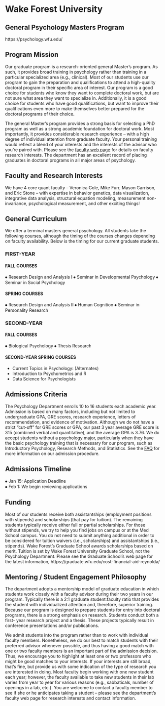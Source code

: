 
# Wake Forest University  {-}

## General Psychology Masters Program  {-}

https://psychology.wfu.edu/

## Program Mission  {-}

Our graduate program is a research-oriented general Master’s program. As such, it provides broad training in psychology rather than training in a particular specialized area (e.g., clinical). Most of our students use our program to gain the preparation and qualifications to attend a high-quality doctoral program in their specific area of interest. Our program is a good choice for students who know they want to complete doctoral work, but are not sure what area they want to specialize in. Additionally, it is a good choice for students who have good qualifications, but want to improve their qualifications even more to make themselves better prepared for the doctoral programs of their choice.

The general Master’s program provides a strong basis for selecting a PhD program as well as a strong academic foundation for doctoral work. Most importantly, it provides considerable research experience – with a high degree of individual attention from graduate faculty. Your personal training would reflect a blend of your interests and the interests of the advisor who you’re paired with. Please see the [faculty web page](https://psychology.wfu.edu/about-the-department/faculty-and-staff/) for details on faculty research interests. The department has an excellent record of placing graduates in doctoral programs in all major areas of psychology.






## Faculty and Research Interests  {-}
We have 4 core quant faculty – Veronica Cole, Mike Furr, Mason Garrison, and Eric Stone –
with expertise in behavior genetics, data visualization, integrative data analysis, structural equation modeling, measurement non-invariance, psychological measurement, and other exciting things!




## General Curriculum  {-}
We offer a terminal masters general psychology. All students take the following courses, although the timing of the courses changes depending on faculty availability. Below is the timing for our current graduate students.

### FIRST-YEAR {-}

####  FALL COURSES  {-}
⦁	Research Design and Analysis I
⦁	Seminar in Developmental Psychology
⦁	Seminar in Social Psychology

#### SPRING COURSES {-}
⦁	Research Design and Analysis II
⦁	Human Cognition
⦁	Seminar in Personality Research

### SECOND-YEAR {-}

#### FALL COURSES {-}
⦁	Biological Psychology
⦁	Thesis Research

#### SECOND-YEAR SPRING COURSES  {-}
-	Current Topics in Psychology: (Alternates)
  - Introduction to Psychometrics and R
  -	Data Science for Psychologists




## Admissions Criteria  {-}

The Psychology Department enrolls 10 to 16 students each academic year. Admission is based on many factors, including but not limited to undergraduate GPA, GRE scores, research experience, letters of recommendation, and evidence of motivation. Although we do not have a strict “cut-off” for GRE scores or GPA, our past 3 year average GRE score is 315 (combined verbal and quantitative), and the average GPA is 3.76. We do accept students without a psychology major, particularly when they have the basic psychology training that is necessary for our program, such as Introductory Psychology, Research Methods, and Statistics. See the [FAQ](https://psychology.wfu.edu/graduate-program/graduate-program-faqs/) for more information on our admission procedure.




## Admissions Timeline  {-}
⦁	Jan 15: Application Deadline  
⦁	Feb 1: We begin reviewing applications


## Funding  {-}
Most of our students receive both assistantships (employment positions with stipends) and scholarships (that pay for tuition). The remaining students typically receive either full or partial scholarships. For those without stipends, we try to help you find jobs on campus or at the Med School campus. You do not need to submit anything additional in order to be considered for tuition waivers (i.e., scholarships) and assistantships (i.e., stipends). Wake Forest’s Graduate School awards scholarships based on merit. Tuition is set by Wake Forest University Graduate School, not the Psychology Department. Please see the Graduate School’s web page for the latest information, https://graduate.wfu.edu/cost-financial-aid-reynolda/



## Mentoring / Student Engagement Philosophy  {-}

The department adopts a mentorship model of graduate education in which students work closely with a faculty advisor during their two years in our program. Typically there is a 2:1 graduate student:faculty ratio that provides the student with individualized attention and, therefore, superior training. Because our program is designed to prepare students for entry into doctoral programs, there is a strong emphasis on research. Students conduct both a first- year research project and a thesis. These projects typically result in conference presentations and/or publications.

We admit students into the program rather than to work with individual faculty members. Nonetheless, we do our best to match students with their preferred advisor whenever possible, and thus having a good match with one or two faculty members is an important part of the admission decision. Thus, we encourage you to highlight at least one or two professors who might be good matches to your interests. If your interests are still broad, that’s fine, but provide us with some indication of the type of research you are interested in doing.
Most faculty begin working with one new student each year; however, the faculty available to take new students in their lab varies from year to year for various reasons (e.g., sabbaticals, number of openings in a lab, etc.). You are welcome to contact a faculty member to see if she or he anticipates taking a student – please see the department’s faculty web page for research interests and contact information.
